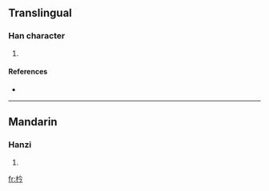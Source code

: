 ==Translingual==

===Han character===
{{Han char|rn=75|rad=木|as=04|sn=8|four=4892<sub>7</sub>|canj=木人戈弓 (DOIN)}}

# {{defn|Han|sort=木04}}

====References====
* {{Han ref|kx=0515.150|dkj=14545|dj=0903.140|hdz=21173.030|uh=6794|ud=26516|bh=CCE8|bd=52456}}

----

==Mandarin==

===Hanzi===
{{cmn-hanzi|pin=[[xún]] ([[xun2]]), [[zhèn]] ([[zhen4]])|wg=hsün<sup>2</sup>, chen<sup>4</sup>}}

# {{defn|Mandarin}}

[[fr:枔]]